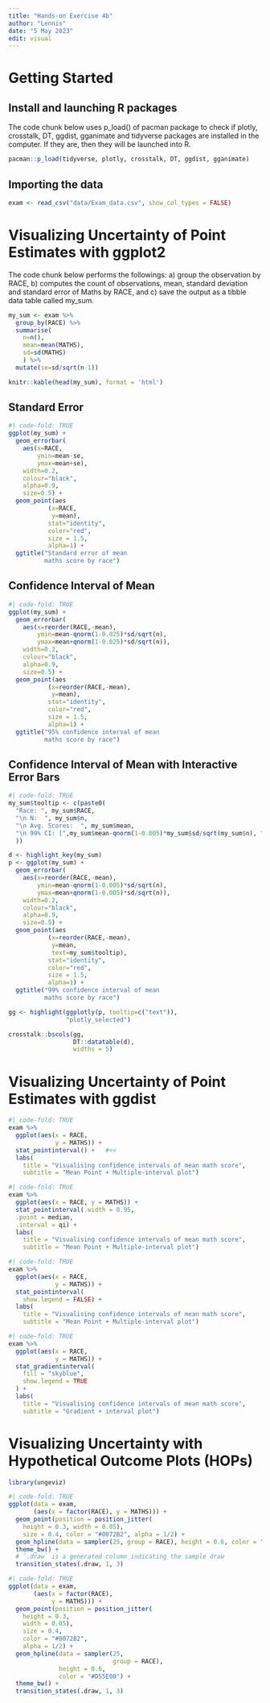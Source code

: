 ```yaml
---
title: "Hands-on Exercise 4b"
author: "Lennis"
date: "5 May 2023"
edit: visual
---
```


# Getting Started

## Install and launching R packages

The code chunk below uses p_load() of pacman package to check if plotly, crosstalk, DT, ggdist, gganimate and tidyverse packages are installed in the computer. If they are, then they will be launched into R.

```r
pacman::p_load(tidyverse, plotly, crosstalk, DT, ggdist, gganimate)
```

## Importing the data

```r
exam <- read_csv("data/Exam_data.csv", show_col_types = FALSE)
```

# Visualizing Uncertainty of Point Estimates with ggplot2

The code chunk below performs the followings: a) group the observation by RACE, b) computes the count of observations, mean, standard deviation and standard error of Maths by RACE, and c) save the output as a tibble data table called my_sum.

```r
my_sum <- exam %>%
  group_by(RACE) %>%
  summarise(
    n=n(),
    mean=mean(MATHS),
    sd=sd(MATHS)
    ) %>%
  mutate(se=sd/sqrt(n-1))
```

```r
knitr::kable(head(my_sum), format = 'html')
```

## Standard Error

```r
#| code-fold: TRUE
ggplot(my_sum) +
  geom_errorbar(
    aes(x=RACE, 
        ymin=mean-se, 
        ymax=mean+se), 
    width=0.2, 
    colour="black", 
    alpha=0.9, 
    size=0.5) +
  geom_point(aes
           (x=RACE, 
            y=mean), 
           stat="identity", 
           color="red",
           size = 1.5,
           alpha=1) +
  ggtitle("Standard error of mean 
          maths score by race")
```

## Confidence Interval of Mean

```r
#| code-fold: TRUE
ggplot(my_sum) +
  geom_errorbar(
    aes(x=reorder(RACE,-mean), 
        ymin=mean-qnorm(1-0.025)*sd/sqrt(n), 
        ymax=mean+qnorm(1-0.025)*sd/sqrt(n)), 
    width=0.2, 
    colour="black", 
    alpha=0.9, 
    size=0.5) +
  geom_point(aes
           (x=reorder(RACE,-mean), 
            y=mean), 
           stat="identity", 
           color="red",
           size = 1.5,
           alpha=1) +
  ggtitle("95% confidence interval of mean 
          maths score by race")
```

## Confidence Interval of Mean with Interactive Error Bars

```r
#| code-fold: TRUE
my_sum$tooltip <- c(paste0(
  "Race: ", my_sum$RACE,         
  "\n N:  ", my_sum$n,
  "\n Avg. Scores:  ", my_sum$mean,
  "\n 99% CI: [",my_sum$mean-qnorm(1-0.005)*my_sum$sd/sqrt(my_sum$n), ",", my_sum$mean-qnorm(1-0.005)*my_sum$sd/sqrt(my_sum$n), "]"
  )) 

d <- highlight_key(my_sum) 
p <- ggplot(my_sum) +
  geom_errorbar(
    aes(x=reorder(RACE,-mean), 
        ymin=mean-qnorm(1-0.005)*sd/sqrt(n), 
        ymax=mean+qnorm(1-0.005)*sd/sqrt(n)), 
    width=0.2, 
    colour="black", 
    alpha=0.9, 
    size=0.5) +
  geom_point(aes
           (x=reorder(RACE,-mean), 
            y=mean,
            text=my_sum$tooltip), 
           stat="identity", 
           color="red",
           size = 1.5,
           alpha=1) +
  ggtitle("99% confidence interval of mean 
          maths score by race")

gg <- highlight(ggplotly(p, tooltip=c("text")),
                "plotly_selected")

crosstalk::bscols(gg,               
                  DT::datatable(d), 
                  widths = 5)        
```

# Visualizing Uncertainty of Point Estimates with ggdist

```r
#| code-fold: TRUE
exam %>%
  ggplot(aes(x = RACE, 
             y = MATHS)) +
  stat_pointinterval() +   #<<
  labs(
    title = "Visualising confidence intervals of mean math score",
    subtitle = "Mean Point + Multiple-interval plot")
```

```r
#| code-fold: TRUE
exam %>%
  ggplot(aes(x = RACE, y = MATHS)) +
  stat_pointinterval(.width = 0.95,
  .point = median,
  .interval = qi) +
  labs(
    title = "Visualising confidence intervals of mean math score",
    subtitle = "Mean Point + Multiple-interval plot")
```

```r
#| code-fold: TRUE
exam %>%
  ggplot(aes(x = RACE, 
             y = MATHS)) +
  stat_pointinterval(
    show.legend = FALSE) +   
  labs(
    title = "Visualising confidence intervals of mean math score",
    subtitle = "Mean Point + Multiple-interval plot")
```

```r
#| code-fold: TRUE
exam %>%
  ggplot(aes(x = RACE, 
             y = MATHS)) +
  stat_gradientinterval(   
    fill = "skyblue",      
    show.legend = TRUE     
  ) +                        
  labs(
    title = "Visualising confidence intervals of mean math score",
    subtitle = "Gradient + interval plot")
```

# Visualizing Uncertainty with Hypothetical Outcome Plots (HOPs)

```r
library(ungeviz)
```

```r
#| code-fold: TRUE
ggplot(data = exam, 
       (aes(x = factor(RACE), y = MATHS))) +
  geom_point(position = position_jitter(
    height = 0.3, width = 0.05), 
    size = 0.4, color = "#0072B2", alpha = 1/2) +
  geom_hpline(data = sampler(25, group = RACE), height = 0.6, color = "#D55E00") +
  theme_bw() + 
  # `.draw` is a generated column indicating the sample draw
  transition_states(.draw, 1, 3)
```

```r
#| code-fold: TRUE
ggplot(data = exam, 
       (aes(x = factor(RACE), 
            y = MATHS))) +
  geom_point(position = position_jitter(
    height = 0.3, 
    width = 0.05), 
    size = 0.4, 
    color = "#0072B2", 
    alpha = 1/2) +
  geom_hpline(data = sampler(25, 
                             group = RACE), 
              height = 0.6, 
              color = "#D55E00") +
  theme_bw() + 
  transition_states(.draw, 1, 3)
```

